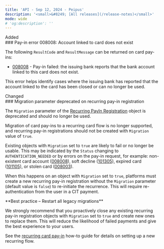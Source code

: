 ```yaml
---
title: 'API - Sep 12, 2024 - Peipus'  
description: '<small>&#8249; [All releases](/release-notes)</small>'  
mode: wide  
# 'og:description': ''
---
```


<div class="pill pill-green rn-pill">Added</div> 
### Pay-in error 008008: Account linked to card does not exist

The following `ResultCode` and `ResultMessage` can be returned on card pay-ins:

- <a href="/errors/codes/008008">008008</a> - Pay-in failed: the issuing bank reports that the bank account linked to this card does not exist.

This error helps identify cases where the issuing bank has reported that the account linked to the card has been closed or can no longer be used.

<div class="pill pill-blue">Changed</div>
### Migration parameter deprecated on recurring pay-in registration

The `Migration` parameter of the <a href="">Recurring PayIn Registration</a> object is deprecated and should no longer be used.

Migration of card pay-ins to a recurring card flow is no longer supported, and recurring pay-in registrations should not be created with `Migration` value of `true`.

Existing objects with `Migration` set to `true` are likely to fail or no longer be usable. This may be indicated by the `Status` changing to `AUTHENTICATION_NEEDED` or by errors on the pay-in request, for example: non-existent card account (<a href="/snippets/errors/008008">008008</a>), soft decline (<a href="/snippets/errors/101305">101305</a>), expired card (<a href="/snippets/errors/101105">101105</a>), or stolen card (<a href="/snippets/errors/008003">008003</a>).

When this happens on an object with `Migration` set to `true`, platforms must create a new recurring pay-in registration without the `Migration` parameter (default value is `false`) to re-initiate the recurrence. This will require re-authentication from the user in a CIT payment.

<Check>
**Best practice – Restart all legacy migrations**

We strongly recommend that you proactively close any existing recurring pay-in registration objects with `Migration` set to `true` and create new ones to replace them. This will reduce the likelihood of failed payments and give the best experience to your users.
</Check>

See the <a href="/guides/payment-methods/card/recurring/how-to">recurring card pay-in</a> how-to guide for details on setting up a new recurring flow.